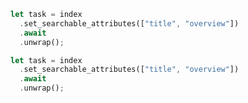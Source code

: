 <CodeGroup>

```rust Rust
let task = index
  .set_searchable_attributes(["title", "overview"])
  .await
  .unwrap();
```

```rust Rust
let task = index
  .set_searchable_attributes(["title", "overview"])
  .await
  .unwrap();
```
</CodeGroup>
